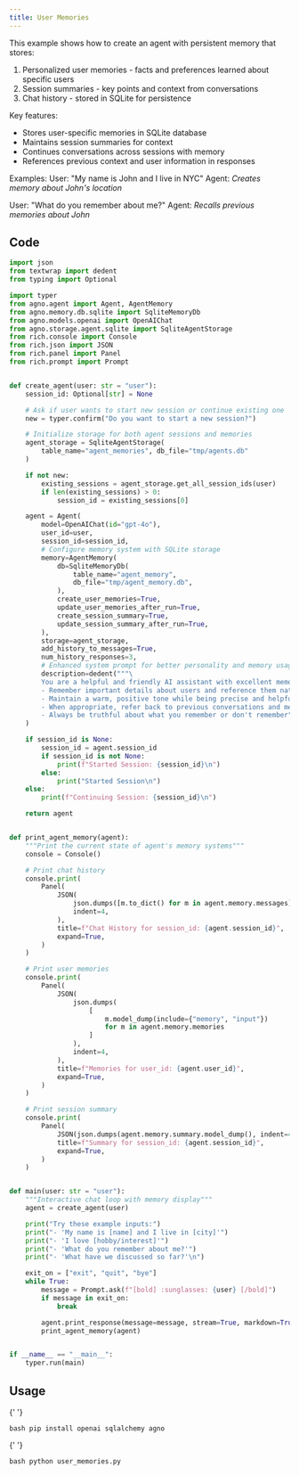```yaml
---
title: User Memories
---
```


This example shows how to create an agent with persistent memory that stores:

1. Personalized user memories - facts and preferences learned about specific users
2. Session summaries - key points and context from conversations
3. Chat history - stored in SQLite for persistence

Key features:

- Stores user-specific memories in SQLite database
- Maintains session summaries for context
- Continues conversations across sessions with memory
- References previous context and user information in responses

Examples:
User: "My name is John and I live in NYC"
Agent: _Creates memory about John's location_

User: "What do you remember about me?"
Agent: _Recalls previous memories about John_

## Code

```python user_memories.py
import json
from textwrap import dedent
from typing import Optional

import typer
from agno.agent import Agent, AgentMemory
from agno.memory.db.sqlite import SqliteMemoryDb
from agno.models.openai import OpenAIChat
from agno.storage.agent.sqlite import SqliteAgentStorage
from rich.console import Console
from rich.json import JSON
from rich.panel import Panel
from rich.prompt import Prompt


def create_agent(user: str = "user"):
    session_id: Optional[str] = None

    # Ask if user wants to start new session or continue existing one
    new = typer.confirm("Do you want to start a new session?")

    # Initialize storage for both agent sessions and memories
    agent_storage = SqliteAgentStorage(
        table_name="agent_memories", db_file="tmp/agents.db"
    )

    if not new:
        existing_sessions = agent_storage.get_all_session_ids(user)
        if len(existing_sessions) > 0:
            session_id = existing_sessions[0]

    agent = Agent(
        model=OpenAIChat(id="gpt-4o"),
        user_id=user,
        session_id=session_id,
        # Configure memory system with SQLite storage
        memory=AgentMemory(
            db=SqliteMemoryDb(
                table_name="agent_memory",
                db_file="tmp/agent_memory.db",
            ),
            create_user_memories=True,
            update_user_memories_after_run=True,
            create_session_summary=True,
            update_session_summary_after_run=True,
        ),
        storage=agent_storage,
        add_history_to_messages=True,
        num_history_responses=3,
        # Enhanced system prompt for better personality and memory usage
        description=dedent("""\
        You are a helpful and friendly AI assistant with excellent memory.
        - Remember important details about users and reference them naturally
        - Maintain a warm, positive tone while being precise and helpful
        - When appropriate, refer back to previous conversations and memories
        - Always be truthful about what you remember or don't remember"""),
    )

    if session_id is None:
        session_id = agent.session_id
        if session_id is not None:
            print(f"Started Session: {session_id}\n")
        else:
            print("Started Session\n")
    else:
        print(f"Continuing Session: {session_id}\n")

    return agent


def print_agent_memory(agent):
    """Print the current state of agent's memory systems"""
    console = Console()

    # Print chat history
    console.print(
        Panel(
            JSON(
                json.dumps([m.to_dict() for m in agent.memory.messages]),
                indent=4,
            ),
            title=f"Chat History for session_id: {agent.session_id}",
            expand=True,
        )
    )

    # Print user memories
    console.print(
        Panel(
            JSON(
                json.dumps(
                    [
                        m.model_dump(include={"memory", "input"})
                        for m in agent.memory.memories
                    ]
                ),
                indent=4,
            ),
            title=f"Memories for user_id: {agent.user_id}",
            expand=True,
        )
    )

    # Print session summary
    console.print(
        Panel(
            JSON(json.dumps(agent.memory.summary.model_dump(), indent=4)),
            title=f"Summary for session_id: {agent.session_id}",
            expand=True,
        )
    )


def main(user: str = "user"):
    """Interactive chat loop with memory display"""
    agent = create_agent(user)

    print("Try these example inputs:")
    print("- 'My name is [name] and I live in [city]'")
    print("- 'I love [hobby/interest]'")
    print("- 'What do you remember about me?'")
    print("- 'What have we discussed so far?'\n")

    exit_on = ["exit", "quit", "bye"]
    while True:
        message = Prompt.ask(f"[bold] :sunglasses: {user} [/bold]")
        if message in exit_on:
            break

        agent.print_response(message=message, stream=True, markdown=True)
        print_agent_memory(agent)


if __name__ == "__main__":
    typer.run(main)
```

## Usage

<Steps>
  <Snippet file="create-venv-step.mdx" />

{' '}

<Step title="Install libraries">```bash pip install openai sqlalchemy agno ```</Step>

{' '}

<Step title="Run the agent">```bash python user_memories.py ```</Step>

</Steps>
